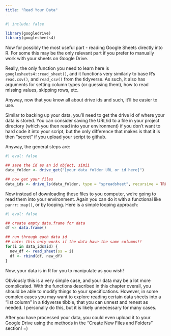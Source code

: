 ```yaml
---
title: "Read Your Data"
---
```


```r
#| include: false

library(googledrive)
library(googlesheets4)
```

Now for possibly the most useful part - reading Google Sheets directly into R. For some this may be the only relevant part if you prefer to manually work with your sheets on Google Drive.

Really, the only function you need to learn here is `googlesheets4::read_sheet()`, and it functions very similarly to base R's `read.csv()`, and `read_csv()` from the tidyverse. As such, it also has arguments for setting column types (or guessing them), how to read missing values, skipping rows, etc.

Anyway, now that you know all about drive ids and such, it'll be easier to use.

Similar to backing up your data, you'll need to get the drive id of where your data is stored. You can consider saving the URL/id to a file in your project directory (which you then read into your environment) if you don't want to hard code it into your script, but the only difference that makes is that it is then "secret" if you upload your script to github.

Anyway, the general steps are:

```r
#| eval: false

## save the id as an id object, simii
data_folder <- drive_get("[your data folder URL or id here]") 

## now get your files
data_ids <- drive_ls(data_folder, type = "spreadsheet", recursive = TRUE)

```

Now instead of downloading these files to you computer, we're going to read them into your environment. Again you can do it with a functional like `purrr::map()`, or by looping. Here is a simple looping approach:

```r
#| eval: false

## create empty data.frame for data
df <- data.frame()

## run through each data id
## note: this only works if the data have the same columns!!
for(i in data_ids$id) {
  new_df <- read_sheet(ss = i)
  df <- rbind(df, new_df)
}
```

Now, your data is in R for you to manipulate as you wish!

Obviously this is a very simple case, and your data may be a lot more complicated. With the functions described in this chapter overall, you should be able to modify things to your specifications. However, in some complex cases you may want to explore reading certain data sheets into a "list column" in a tidyverse tibble, that you can unnest and renest as needed. I personally do this, but it is likely unnecessary for many cases.

After you have processed your data, you could even upload it to your Google Drive using the methods in the "Create New Files and Folders" section! =)
